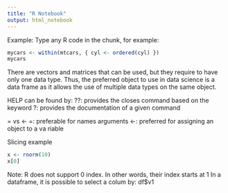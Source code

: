 ---
title: "R Notebook"
output: html_notebook
---

Example: Type any R code in the chunk, for example:
```{r}
mycars <- within(mtcars, { cyl <- ordered(cyl) })
mycars
```

There are vectors and matrices that can be used, but they require to have only one data type.
Thus, the preferred object to use in data science is a data frame as it allows the use of multiple data types on the same object.

HELP can be found by:
??: provides the closes command based on the keyword
?: provides the documentation of a given command

= vs <-
=: preferable for names arguments
<-: preferred for assigning an object to a va riable

Slicing example
```{r}
x <- rnorm(10)
x[0]
```
Note: R does not support 0 index. In other words, their index starts at 1
In a dataframe, it is possible to select a colum by: df$v1

